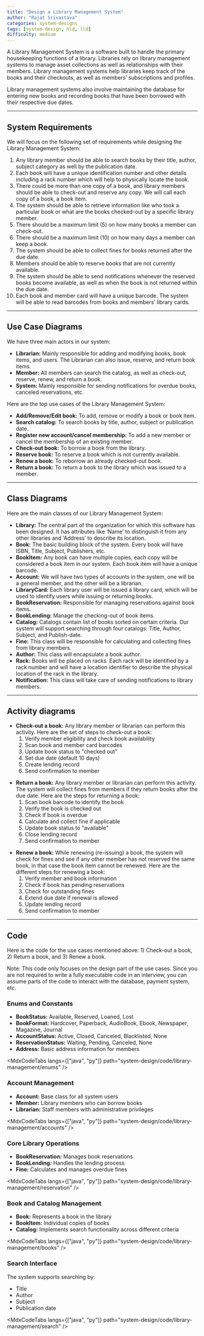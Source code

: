```yaml
---
title: "Design a Library Management System"
author: "Rajat Srivastava"
categories: system-designs
tags: [system-design, hld, lld]
difficulty: medium
---
```


A Library Management System is a software built to handle the primary housekeeping functions of a library. Libraries rely on library management systems to manage asset collections as well as relationships with their members. Library management systems help libraries keep track of the books and their checkouts, as well as members’ subscriptions and profiles.

Library management systems also involve maintaining the database for entering new books and recording books that have been borrowed with their respective due dates.

---

## System Requirements

We will focus on the following set of requirements while designing the Library Management System:

1. Any library member should be able to search books by their title, author, subject category as well by the publication date.
2. Each book will have a unique identification number and other details including a rack number which will help to physically locate the book.
3. There could be more than one copy of a book, and library members should be able to check-out and reserve any copy. We will call each copy of a book, a book item.
4. The system should be able to retrieve information like who took a particular book or what are the books checked-out by a specific library member.
5. There should be a maximum limit (5) on how many books a member can check-out.
6. There should be a maximum limit (10) on how many days a member can keep a book.
7. The system should be able to collect fines for books returned after the due date.
8. Members should be able to reserve books that are not currently available.
9. The system should be able to send notifications whenever the reserved books become available, as well as when the book is not returned within the due date.
10. Each book and member card will have a unique barcode. The system will be able to read barcodes from books and members’ library cards.

---
## Use Case Diagrams

We have three main actors in our system:

- **Librarian:** Mainly responsible for adding and modifying books, book items, and users. The Librarian can also issue, reserve, and return book items.
- **Member:** All members can search the catalog, as well as check-out, reserve, renew, and return a book.
- **System:** Mainly responsible for sending notifications for overdue books, canceled reservations, etc.

Here are the top use cases of the Library Management System:

- **Add/Remove/Edit book:** To add, remove or modify a book or book item.
- **Search catalog:** To search books by title, author, subject or publication date.
- **Register new account/cancel membership:** To add a new member or cancel the membership of an existing member.
- **Check-out book:** To borrow a book from the library.
- **Reserve book:** To reserve a book which is not currently available.
- **Renew a book:** To reborrow an already checked-out book.
- **Return a book:** To return a book to the library which was issued to a member.

<MdxImage 
  src="design/library-management/use-case.png" 
  alt="Use Case Diagram for Library Management System"
/>

---
## Class Diagrams
Here are the main classes of our Library Management System:

- **Library:** The central part of the organization for which this software has been designed. It has attributes like ‘Name’ to distinguish it from any other libraries and ‘Address’ to describe its location.
- **Book:** The basic building block of the system. Every book will have ISBN, Title, Subject, Publishers, etc.
- **BookItem:** Any book can have multiple copies, each copy will be considered a book item in our system. Each book item will have a unique barcode.
- **Account:** We will have two types of accounts in the system, one will be a general member, and the other will be a librarian.
- **LibraryCard:** Each library user will be issued a library card, which will be used to identify users while issuing or returning books.
- **BookReservation:** Responsible for managing reservations against book items.
- **BookLending:** Manage the checking-out of book items.
- **Catalog:** Catalogs contain list of books sorted on certain criteria. Our system will support searching through four catalogs: Title, Author, Subject, and Publish-date.
- **Fine:** This class will be responsible for calculating and collecting fines from library members.
- **Author:** This class will encapsulate a book author.
- **Rack:** Books will be placed on racks. Each rack will be identified by a rack number and will have a location identifier to describe the physical location of the rack in the library.
- **Notification:** This class will take care of sending notifications to library members.

<MdxImage 
  src="design/library-management/class-diagram.png" 
  alt="Class Diagram for Library Management System"
/>

<MdxImage 
  src="design/concepts/uml.svg" 
  alt="UML Diagram for Library Management System"
/>

---
## Activity diagrams

- **Check-out a book:** Any library member or librarian can perform this activity. Here are the set of steps to check-out a book:
  1. Verify member eligibility and check book availability
  2. Scan book and member card barcodes
  3. Update book status to "checked out"
  4. Set due date (default 10 days)
  5. Create lending record
  6. Send confirmation to member

<MdxImage 
  src="design/library-management/activity-checkout.svg" 
  alt="Activity Diagram for Library Management System"
/>

- **Return a book:** Any library member or librarian can perform this activity. The system will collect fines from members if they return books after the due date. Here are the steps for returning a book:
  1. Scan book barcode to identify the book
  2. Verify the book is checked out
  3. Check if book is overdue
  4. Calculate and collect fine if applicable
  5. Update book status to "available"
  6. Close lending record
  7. Send confirmation to member

<MdxImage 
  src="design/library-management/activity-return.png" 
  alt="Activity Diagram for Library Management System"
/>

- **Renew a book:** While renewing (re-issuing) a book, the system will check for fines and see if any other member has not reserved the same book, in that case the book item cannot be renewed. Here are the different steps for renewing a book:
  1. Verify member and book information
  2. Check if book has pending reservations
  3. Check for outstanding fines
  4. Extend due date if renewal is allowed
  5. Update lending record
  6. Send confirmation to member

<MdxImage 
  src="design/library-management/activity-renew.svg" 
  alt="Activity Diagram for Movie Booking System"
/>

---
## Code
Here is the code for the use cases mentioned above: 1) Check-out a book, 2) Return a book, and 3) Renew a book.

Note: This code only focuses on the design part of the use cases. Since you are not required to write a fully executable code in an interview, you can assume parts of the code to interact with the database, payment system, etc.

### Enums and Constants
- **BookStatus:** Available, Reserved, Loaned, Lost
- **BookFormat:** Hardcover, Paperback, AudioBook, Ebook, Newspaper, Magazine, Journal
- **AccountStatus:** Active, Closed, Canceled, Blacklisted, None
- **ReservationStatus:** Waiting, Pending, Canceled, None
- **Address:** Basic address information for members

<MdxCodeTabs
  langs={["java", "py"]}
  path="system-design/code/library-management/enums"
/>


### Account Management
- **Account:** Base class for all system users
- **Member:** Library members who can borrow books
- **Librarian:** Staff members with administrative privileges

<MdxCodeTabs
  langs={["java", "py"]}
  path="system-design/code/library-management/accounts"
/>

### Core Library Operations
- **BookReservation:** Manages book reservations
- **BookLending:** Handles the lending process
- **Fine:** Calculates and manages overdue fines

<MdxCodeTabs
  langs={["java", "py"]}
  path="system-design/code/library-management/reservation"
/>

### Book and Catalog Management
- **Book:** Represents a book in the library
- **BookItem:** Individual copies of books
- **Catalog:** Implements search functionality across different criteria

<MdxCodeTabs
  langs={["java", "py"]}
  path="system-design/code/library-management/books"
/>

### Search Interface
The system supports searching by:
- Title
- Author
- Subject
- Publication date

<MdxCodeTabs
  langs={["java", "py"]}
  path="system-design/code/library-management/search"
/>
